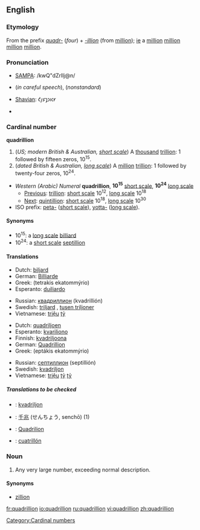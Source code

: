 {{see|Quadrillion}}
==English==

===Etymology===
From the prefix ''[[quadr-]]'' (''four'') + ''[[-illion]]'' (from [[million]]); [[ie]] a [[million]] [[million]] [[million]] [[million]].

===Pronunciation===
*[[w:SAMPA|SAMPA]]: /kwQ"dZrIlj@n/
*{{IPA|/kwɒˈdɹɪljən/}} (''in careful speech''), {{IPAchar|/kwɒˈʤɹɪljən/}} (''nonstandard'')
*[[w:Image:Shavian alphabet|Shavian]]: &#x10452;&#x10462;&#x1046d;&#x10461;&#x1046e;&#x10466;&#x10464;&#x1047e;
* {{audio|en-us-quadrillion.ogg|Audio (US)}}
*:{{rhymes|ɪljən}}

===Cardinal number===
'''quadrillion'''

# (''US; modern British & Australian, [[w:Long and short scales|short scale]]'') A [[thousand]] [[trillion]]: 1 followed by fifteen zeros, 10<sup>15</sup>.
# (''dated British & Australian, [[w:Long and short scales|long scale]]'') A [[million]] [[trillion]]: 1 followed by twenty-four zeros, 10<sup>24</sup>.

*''Western (Arabic) Numeral'' '''quadrillion''', '''10<sup>15</sup>''' [[w:Long and short scales|short scale]], '''10<sup>24</sup>''' [[w:Long and short scales|long scale]]
**[[Previous]]: [[trillion]]: [[w:Long and short scales|short scale]] 10<sup>12</sup>, [[w:Long and short scales|long scale]] 10<sup>18</sup>
**[[Next]]: [[quintillion]]: [[w:Long and short scales|short scale]] 10<sup>18</sup>, [[w:Long and short scales|long scale]] 10<sup>30</sup>
*ISO prefix: [[peta-]] ([[w:Long and short scales|short scale]]), [[yotta-]] ([[w:Long and short scales|long scale]]).

====Synonyms====
*10<sup>15</sup>: a [[w:Long and short scales|long scale]] [[billiard]]
*10<sup>24</sup>: a [[w:Long and short scales|short scale]] [[septillion]]

====Translations====
{{trans-top|a thousand trillion, 10<sup>15</sup>}}
*Dutch: [[biljard]]
*German: [[Billiarde]]
*Greek: {{t|el|τετράκις εκατομμύριο|n}} (tetrakis ekatommýrio)
*Esperanto: [[duiliardo]]
{{trans-mid}}
*Russian: [[квадриллион]] (kvadrillión) {{m}}
*Swedish: [[triljard]] {{c}}, [[tusen triljoner]] {{cpl}}
*Vietnamese: [[triệu]] [[tỷ]]
{{trans-bottom}}

{{trans-top|a million trillion, 10<sup>24</sup>}}
*Dutch: [[quadriljoen]]
*Esperanto: [[kvariliono]]
*Finnish: [[kvadriljoona]]
*German: [[Quadrillion]] {{f}}
*Greek: {{t|el|επτάκις εκατομμύριο|n|}} (eptákis ekatommýrio)
{{trans-mid}}
*Russian: [[септиллион]] (septillión) {{m}}
*Swedish: [[kvadriljon]] {{c}}
*Vietnamese: [[triệu]] [[tỷ]] [[tỷ]]
{{trans-bottom}}

=====Translations to be checked=====
{{checktrans}}
*{{ttbc|Estonian}}: [[kvadriljon]]
*{{ttbc|Japanese}}: [[千]][[兆]] (せんちょう, senchō) (1)
*{{ttbc|Romanian}}: [[Quadrilion]] {{n}}
*{{ttbc|Spanish}}: [[cuatrillón]]

===Noun===
{{en-noun}}

# {{context|figurative|slang}} Any very large number, exceeding normal description.

====Synonyms====
*[[zillion]]

[[Category:Cardinal numbers]]

[[fr:quadrillion]]
[[io:quadrillion]]
[[ru:quadrillion]]
[[vi:quadrillion]]
[[zh:quadrillion]]
